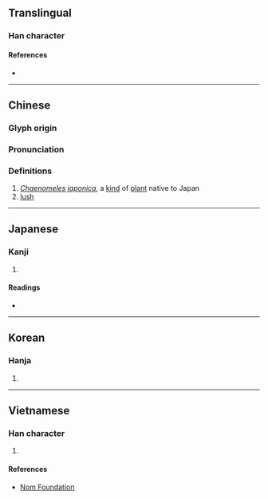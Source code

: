 {{character info/new}}
{{also|茂}}
==Translingual==

===Han character===
{{Han char|rn=75|rad=木|as=09|sn=13|four=44990|canj=DNHD|ids=⿲木矛木}}

====References====
* {{Han ref|kx=0539.220|dkj=15140|dj=0927.060|hdz=21258.050|uh=6959|ud=26969|bh=DDD5|bd=56789}}

----

==Chinese==
{{zh-forms}}

===Glyph origin===
{{Han etym}}

===Pronunciation===
{{zh-pron
|m=mào
|c=mau6
|mc=y
|oc=y
|ma=
|cat=pn,a
}}

===Definitions===
{{zh-hanzi}}

# ''[[w:Chaenomeles japonica|Chaenomeles japonica]]'', a [[kind]] of [[plant]] native to Japan
# [[lush]]

----

==Japanese==

===Kanji===
{{ja-kanji|grade=|rs=木09}}

# {{defn|lang=ja|sort=木09}}

====Readings====
* {{ja-readings|on=[[ぼう]] (bō), [[む]] (mu)|kun=[[うつくしい]] (utsukushii), [[つとめる]] (tsutomeru), [[かえる]] (kaeru)}}

----

==Korean==

===Hanja===
{{ko-hanja|hangeul=무|eumhun=|rv=mu|mr=mu|y=mu}}

# {{defn|lang=ko|sort=木09}}

----

==Vietnamese==

===Han character===
{{vi-readings|rs=木09|hanviet=mậu}}

# {{defn|lang=vi|sort=木09}}

====References====
* [http://nomfoundation.org/common/nom_details.php?codepoint=6959 Nom Foundation]